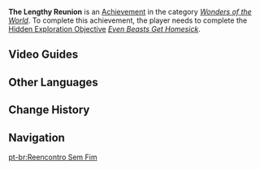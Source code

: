{{Achievement Infobox
|id           = 81261
|order id     = 1247
|category     = Wonders of the World
|description  = Follow the [[Sumpter Beast]] that has lost its owner until it finishes its journey.
|requirements = Complete ''[[Even Beasts Get Homesick]]''.
|primogems    = 5
|tracking     = 
|topic        = 
|hidden       = 1
|type         = Exploration
}}
'''The Lengthy Reunion''' is an [[Achievement]] in the category ''[[Wonders of the World]]''. To complete this achievement, the player needs to complete the [[Hidden Exploration Objective]] ''[[Even Beasts Get Homesick]]''.
<!--
==Gameplay Notes==

==Trivia==
-->
==Video Guides==
{{EVT
|video1   = https://youtu.be/uuNI9UTEL2U
|caption1 = Hidden Achievement Sumeru: The Lengthy Reunion
}}
==Other Languages==
{{Other Languages
|en      = The Lengthy Reunion
|zhs     = 漫长的重逢
|zhs_rm  = Màncháng de Chóngféng
|zht     = 漫長的重逢
|zht_rm  = Màncháng de Chóngféng
|zh_tl   = 
|ja      = 長きにわたる再会
|ja_rm   = Nagaki ni Wataru Saikai
|ja_tl   = The Long-Spanning Reunion
|ko      = 기나긴 재회
|ko_rm   = Ginagin Jaehoe
|ko_tl   = The Long Reunion
|es      = Un reencuentro interminable
|es_tl   = The Interminable Reunion
|fr      = Une réunion qui n'en finit plus
|fr_tl   = A Never-Ending Reunion
|ru      = Долгое воссоединение
|ru_tl   = The Long Reunion
|th      = การพบกันอีกครั้งที่แสนยาวนาน
|th_rm   = 
|th_tl   = 
|vi      = Cuộc Hội Ngộ Lâu Dài
|vi_tl   = 
|de      = Die lange Reise zum Wiedersehen
|de_tl   = The Long Jurney to Reunion
|id      = Reuni yang Panjang
|id_tl   = The Long Reunion
|pt      = Reencontro Sem Fim
|pt_tl   = 
|tr      = Uzun Süren Kavuşma
|tr_tl   = 
|it      = Una lunga riunione
|it_tl   = 
}}

==Change History==
{{Change History|3.0}}
<!--
==References==
{{Reflist}}
-->
==Navigation==
{{Achievement Navbox}}

[[pt-br:Reencontro Sem Fim]]